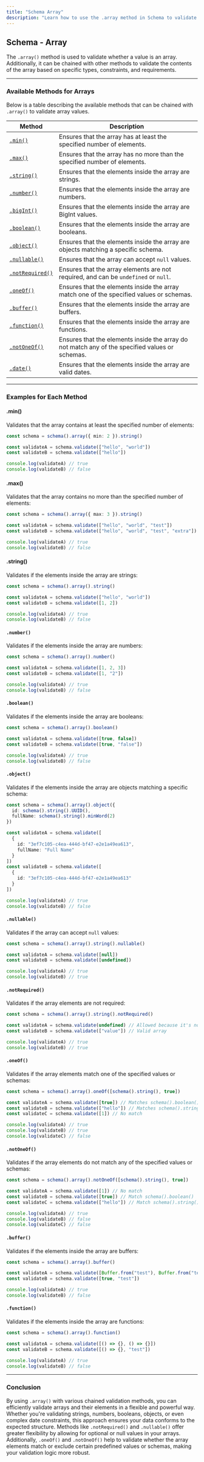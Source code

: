 ```yaml
---
title: "Schema Array"
description: "Learn how to use the .array method in Schema to validate arrays with various value types and constraints."
---
```


## Schema - Array

The `.array()` method is used to validate whether a value is an array. Additionally, it can be chained with other methods to validate the contents of the array based on specific types, constraints, and requirements.

---

### Available Methods for Arrays

Below is a table describing the available methods that can be chained with `.array()` to validate array values.

| Method                           | Description                                                                                       |
|----------------------------------|---------------------------------------------------------------------------------------------------|
| [`.min()`](#min)                 | Ensures that the array has at least the specified number of elements.                              |
| [`.max()`](#max)                 | Ensures that the array has no more than the specified number of elements.                          |
| [`.string()`](#string)           | Ensures that the elements inside the array are strings.                                           |
| [`.number()`](#number)           | Ensures that the elements inside the array are numbers.                                           |
| [`.bigInt()`](#bigint)           | Ensures that the elements inside the array are BigInt values.                                     |
| [`.boolean()`](#boolean)         | Ensures that the elements inside the array are booleans.                                          |
| [`.object()`](#object)           | Ensures that the elements inside the array are objects matching a specific schema.                 |
| [`.nullable()`](#nullable)       | Ensures that the array can accept `null` values.                                                  |
| [`.notRequired()`](#notrequired) | Ensures that the array elements are not required, and can be `undefined` or `null`.                |
| [`.oneOf()`](#oneof)             | Ensures that the elements inside the array match one of the specified values or schemas.           |
| [`.buffer()`](#buffer)           | Ensures that the elements inside the array are buffers.                                           |
| [`.function()`](#function)       | Ensures that the elements inside the array are functions.                                         |
| [`.notOneOf()`](#notoneof)       | Ensures that the elements inside the array do not match any of the specified values or schemas.    |
| [`.date()`](#date)               | Ensures that the elements inside the array are valid dates.                                       |

---

### Examples for Each Method

#### .min()

Validates that the array contains at least the specified number of elements:

```ts
const schema = schema().array({ min: 2 }).string()

const validateA = schema.validate(["hello", "world"])
const validateB = schema.validate(["hello"])

console.log(validateA) // true
console.log(validateB) // false
```

#### .max()

Validates that the array contains no more than the specified number of elements:

```ts
const schema = schema().array({ max: 3 }).string()

const validateA = schema.validate(["hello", "world", "test"])
const validateB = schema.validate(["hello", "world", "test", "extra"])

console.log(validateA) // true
console.log(validateB) // false
```

#### .string()

Validates if the elements inside the array are strings:

```ts
const schema = schema().array().string()

const validateA = schema.validate(["hello", "world"])
const validateB = schema.validate([1, 2])

console.log(validateA) // true
console.log(validateB) // false
```

#### `.number()`

Validates if the elements inside the array are numbers:

```ts
const schema = schema().array().number()

const validateA = schema.validate([1, 2, 3])
const validateB = schema.validate([1, "2"])

console.log(validateA) // true
console.log(validateB) // false
```

#### `.boolean()`

Validates if the elements inside the array are booleans:

```ts
const schema = schema().array().boolean()

const validateA = schema.validate([true, false])
const validateB = schema.validate([true, "false"])

console.log(validateA) // true
console.log(validateB) // false
```

#### `.object()`

Validates if the elements inside the array are objects matching a specific schema:

```ts
const schema = schema().array().object({
  id: schema().string().UUID(),
  fullName: schema().string().minWord(2)
})

const validateA = schema.validate([
  {
    id: "3ef7c105-c4ea-444d-bf47-e2e1a49ea613",
    fullName: "Full Name"
  }
])
const validateB = schema.validate([
  {
    id: "3ef7c105-c4ea-444d-bf47-e2e1a49ea613"
  }
])

console.log(validateA) // true
console.log(validateB) // false
```

#### `.nullable()`

Validates if the array can accept `null` values:

```ts
const schema = schema().array().string().nullable()

const validateA = schema.validate([null])
const validateB = schema.validate([undefined])

console.log(validateA) // true
console.log(validateB) // true
```

#### `.notRequired()`

Validates if the array elements are not required:

```ts
const schema = schema().array().string().notRequired()

const validateA = schema.validate(undefined) // Allowed because it's not required
const validateB = schema.validate(["value"]) // Valid array

console.log(validateA) // true
console.log(validateB) // true
```

#### `.oneOf()`

Validates if the array elements match one of the specified values or schemas:

```ts
const schema = schema().array().oneOf([schema().string(), true])

const validateA = schema.validate([true]) // Matches schema().boolean()
const validateB = schema.validate(["hello"]) // Matches schema().string()
const validateC = schema.validate([1]) // No match

console.log(validateA) // true
console.log(validateB) // true
console.log(validateC) // false
```

#### `.notOneOf()`

Validates if the array elements do not match any of the specified values or schemas:

```ts
const schema = schema().array().notOneOf([schema().string(), true])

const validateA = schema.validate([1]) // No match
const validateB = schema.validate([true]) // Match schema().boolean()
const validateC = schema.validate(["hello"]) // Match schema().string()

console.log(validateA) // true
console.log(validateB) // false
console.log(validateC) // false
```

#### `.buffer()`

Validates if the elements inside the array are buffers:

```ts
const schema = schema().array().buffer()

const validateA = schema.validate([Buffer.from("test"), Buffer.from("test")])
const validateB = schema.validate([true, "test"])

console.log(validateA) // true
console.log(validateB) // false
```

#### `.function()`

Validates if the elements inside the array are functions:

```ts
const schema = schema().array().function()

const validateA = schema.validate([() => {}, () => {}])
const validateB = schema.validate([() => {}, "test"])

console.log(validateA) // true
console.log(validateB) // false
```

---

### Conclusion

By using `.array()` with various chained validation methods, you can efficiently validate arrays and their elements in a flexible and powerful way. Whether you're validating strings, numbers, booleans, objects, or even complex date constraints, this approach ensures your data conforms to the expected structure. Methods like `.notRequired()` and `.nullable()` offer greater flexibility by allowing for optional or null values in your arrays. Additionally, `.oneOf()` and `.notOneOf()` help to validate whether the array elements match or exclude certain predefined values or schemas, making your validation logic more robust.